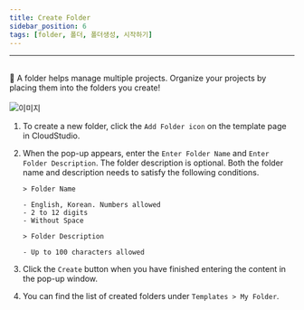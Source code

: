 ```yaml
---
title: Create Folder
sidebar_position: 6
tags: [folder, 폴더, 폴더생성, 시작하기]
---
```



<hr />
<br />
📁 A folder helps manage multiple projects. Organize your projects by placing
them into the folders you create!

<br />
<br />

<div className={styles.imgWrap}>
    <img src={createFolder} alt="이미지" />
</div>

1.  To create a new folder, click the `Add Folder icon` on the template page in CloudStudio.
2.  When the pop-up appears, enter the `Enter Folder Name` and `Enter Folder Description`.
    The folder description is optional. Both the folder name and description needs to satisfy the following conditions.

        > Folder Name

        - English, Korean. Numbers allowed
        - 2 to 12 digits
        - Without Space

        > Folder Description

        - Up to 100 characters allowed

3.  Click the `Create` button when you have finished entering the content in the pop-up window.
4.  You can find the list of created folders under `Templates > My Folder`.
